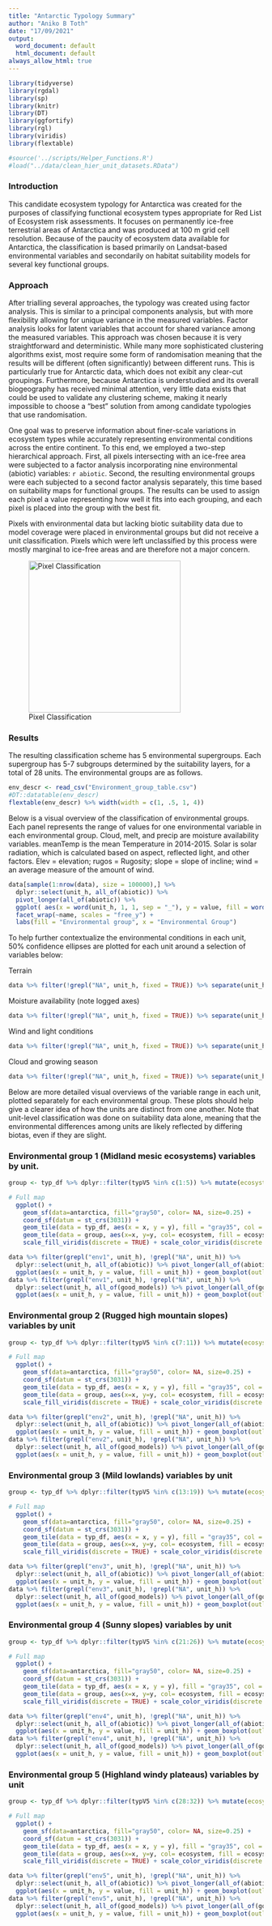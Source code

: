 ```yaml
---
title: "Antarctic Typology Summary"
author: "Aniko B Toth"
date: "17/09/2021"
output:
  word_document: default
  html_document: default
always_allow_html: true
---
```


```r
library(tidyverse)
library(rgdal)
library(sp)
library(knitr)
library(DT)
library(ggfortify)
library(rgl)
library(viridis)
library(flextable)

#source('../scripts/Helper_Functions.R')
#load("../data/clean_hier_unit_datasets.RData")

```

### Introduction

This candidate ecosystem typology for Antarctica was created for the purposes of classifying functional ecosystem types appropriate for Red List of Ecosystem risk assessments. It focuses on permanently ice-free terrestrial areas of Antarctica and was produced at 100 m grid cell resolution. Because of the paucity of ecosystem data available for Antarctica, the classification is based primarily on Landsat-based environmental variables and secondarily on habitat suitability models for several key functional groups. 

### Approach

After trialling several approaches, the typology was created using factor analysis. This is similar to a principal components analysis, but with more flexibility allowing for unique variance in the measured variables. Factor analysis looks for latent variables that account for shared variance among the measured variables. This approach was chosen because it is very straightforward and deterministic. While many more sophisticated clustering algorithms exist, most require some form of randomisation meaning that the results will be different (often significantly) between different runs. This is particularly true for Antarctic data, which does not exibit any clear-cut groupings. Furthermore, because Antarctica is understudied and its overall biogeography has received minimal attention, very little data exists that could be used to validate any clustering scheme, making it nearly impossible to choose a "best" solution from among candidate typologies that use randomisation. 

One goal was to preserve information about finer-scale variations in ecosystem types while accurately representing environmental conditions across the entire continent. To this end, we employed a two-step hierarchical approach. First, all pixels intersecting with an ice-free area were subjected to a factor analysis incorporating nine environmental (abiotic) variables: `r abiotic`. Second, the resulting environmental groups were each subjected to a second factor analysis separately, this time based on suitability maps for functional groups. The results can be used to assign each pixel a value representing how well it fits into each grouping, and each pixel is placed into the group with the best fit. 

 Pixels with environmental data but lacking biotic suitability data due to model coverage were placed in environmental groups but did not receive a unit classification. Pixels which were left unclassified by this process were mostly marginal to ice-free areas and are therefore not a major concern.

![Pixel Classification](Pixel_classification_figure.png){width=580px, height=300px}

### Results

The resulting classification scheme has 5 environmental supergroups. Each supergroup has 5-7 subgroups determined by the suitability layers, for a total of 28 units. The environmental groups are as follows. 

```r
env_descr <- read_csv("Environment_group_table.csv")
#DT::datatable(env_descr)
flextable(env_descr) %>% width(width = c(1, .5, 1, 4))
```

Below is a visual overview of the classification of environmental groups. Each panel represents the range of values for one environmental variable in each environmental group. Cloud, melt, and precip are moisture availability variables. meanTemp is the mean Temperature in 2014-2015. Solar is solar radiation, which is calculated based on aspect, reflected light, and other factors. Elev = elevation; rugos = Rugosity; slope = slope of incline; wind = an average measure of the amount of wind. 



```r
data[sample(1:nrow(data), size = 100000),] %>% 
  dplyr::select(unit_h, all_of(abiotic)) %>% 
  pivot_longer(all_of(abiotic)) %>% 
  ggplot( aes(x = word(unit_h, 1, 1, sep = "_"), y = value, fill = word(unit_h, 1, 1, sep = "_"))) + geom_boxplot(outlier.size = 0.2) + 
  facet_wrap(~name, scales = "free_y") + 
  labs(fill = "Environmental group", x = "Environmental Group")

```

To help further contextualize the environmental conditions in each unit, 50% confidence ellipses are plotted for each unit around a selection of variables below:

Terrain

```r
data %>% filter(!grepl("NA", unit_h, fixed = TRUE)) %>% separate(unit_h, into = c("group", "unit"), sep = "_") %>% ggplot(aes(x = slope, y = elevation, color = unit)) + stat_ellipse(level = 0.50, lwd = 1.5) + facet_wrap(.~group, scales = 'fixed') + theme(legend.position = c(0.8, 0.25)) 

```

Moisture availability (note logged axes)

```r

data %>% filter(!grepl("NA", unit_h, fixed = TRUE)) %>% separate(unit_h, into = c("group", "unit"), sep = "_") %>% ggplot(aes(x = melt, y = totPrecip, color = unit)) + stat_ellipse(level = 0.50, lwd = 1.5) + facet_wrap(.~group, scales = 'fixed') + theme(legend.position = c(0.8, 0.25)) + scale_y_log10() + scale_x_log10()

```

Wind and light conditions

```r
data %>% filter(!grepl("NA", unit_h, fixed = TRUE)) %>% separate(unit_h, into = c("group", "unit"), sep = "_") %>% ggplot(aes(x = solar, y = wind, color = unit)) + stat_ellipse(level = 0.50, lwd = 1.5) + facet_wrap(.~group, scales = 'fixed') + theme(legend.position = c(0.8, 0.25)) 

```

Cloud and growing season 

```r
data %>% filter(!grepl("NA", unit_h, fixed = TRUE)) %>% separate(unit_h, into = c("group", "unit"), sep = "_") %>% ggplot(aes(x = cloud, y = DDm5, color = unit)) + stat_ellipse(level = 0.50, lwd = 1.5) + facet_wrap(.~group, scales = 'fixed') + theme(legend.position = c(0.8, 0.3)) + scale_y_log10()

```

Below are more detailed visual overviews of the variable range in each unit, plotted separately for each environmental group. These plots should help give a clearer idea of how the units are distinct from one another. Note that unit-level classification was done on suitability data alone, meaning that the environmental differences among units are likely reflected by differing biotas, even if they are slight. 

### Environmental group 1 (Midland mesic ecosystems) variables by unit.


```r
group <- typ_df %>% dplyr::filter(typV5 %in% c(1:5)) %>% mutate(ecosystem = as.factor(typV5))

# Full map
  ggplot() +
    geom_sf(data=antarctica, fill="gray50", color= NA, size=0.25) + 
    coord_sf(datum = st_crs(3031)) +
    geom_tile(data = typ_df, aes(x = x, y = y), fill = "gray35", col = "gray35", lwd = 0.8) + 
    geom_tile(data = group, aes(x=x, y=y, col= ecosystem, fill = ecosystem), lwd = 1.1) +
    scale_fill_viridis(discrete = TRUE) + scale_color_viridis(discrete = TRUE) + labs(x = "x", y = "y")
```

```r
data %>% filter(grepl("env1", unit_h), !grepl("NA", unit_h)) %>% 
  dplyr::select(unit_h, all_of(abiotic)) %>% pivot_longer(all_of(abiotic)) %>% 
  ggplot(aes(x = unit_h, y = value, fill = unit_h)) + geom_boxplot(outlier.size = 0.3) + facet_wrap(~name, scales = "free") + scale_fill_viridis(discrete = TRUE) + theme(axis.text.x = element_blank())
data %>% filter(grepl("env1", unit_h), !grepl("NA", unit_h)) %>% 
  dplyr::select(unit_h, all_of(good_models)) %>% pivot_longer(all_of(good_models)) %>% 
  ggplot(aes(x = unit_h, y = value, fill = unit_h)) + geom_boxplot(outlier.size = 0.3) + facet_wrap(~name, scales = "free") + scale_fill_viridis(discrete = TRUE) + theme(axis.text.x = element_blank())

```

### Environmental group 2 (Rugged high mountain slopes) variables by unit

```r
group <- typ_df %>% dplyr::filter(typV5 %in% c(7:11)) %>% mutate(ecosystem = as.factor(typV5))

# Full map
  ggplot() +  
    geom_sf(data=antarctica, fill="gray50", color= NA, size=0.25) + 
    coord_sf(datum = st_crs(3031)) +
    geom_tile(data = typ_df, aes(x = x, y = y), fill = "gray35", col = "gray35", lwd = 0.8) + 
    geom_tile(data = group, aes(x=x, y=y, col= ecosystem, fill = ecosystem), lwd = 1.1) +
    scale_fill_viridis(discrete = TRUE) + scale_color_viridis(discrete = TRUE) + labs(x = "x", y = "y")
```


```r
data %>% filter(grepl("env2", unit_h), !grepl("NA", unit_h)) %>% 
  dplyr::select(unit_h, all_of(abiotic)) %>% pivot_longer(all_of(abiotic)) %>% 
  ggplot(aes(x = unit_h, y = value, fill = unit_h)) + geom_boxplot(outlier.size = 0.3) + facet_wrap(~name, scales = "free") + scale_fill_viridis(discrete = TRUE) + theme(axis.text.x = element_blank())
data %>% filter(grepl("env2", unit_h), !grepl("NA", unit_h)) %>% 
  dplyr::select(unit_h, all_of(good_models)) %>% pivot_longer(all_of(good_models)) %>% 
  ggplot(aes(x = unit_h, y = value, fill = unit_h)) + geom_boxplot(outlier.size = 0.3) + facet_wrap(~name, scales = "free") + scale_fill_viridis(discrete = TRUE) + theme(axis.text.x = element_blank())


```



### Environmental group 3 (Mild lowlands) variables by unit

```r
group <- typ_df %>% dplyr::filter(typV5 %in% c(13:19)) %>% mutate(ecosystem = as.factor(typV5))

# Full map
  ggplot() +  
    geom_sf(data=antarctica, fill="gray50", color= NA, size=0.25) + 
    coord_sf(datum = st_crs(3031)) +
    geom_tile(data = typ_df, aes(x = x, y = y), fill = "gray35", col = "gray35", lwd = 0.8) + 
    geom_tile(data = group, aes(x=x, y=y, col= ecosystem, fill = ecosystem), lwd = 1.1) +
    scale_fill_viridis(discrete = TRUE) + scale_color_viridis(discrete = TRUE) + labs(x = "x", y = "y")
```


```r
data %>% filter(grepl("env3", unit_h), !grepl("NA", unit_h)) %>% 
  dplyr::select(unit_h, all_of(abiotic)) %>% pivot_longer(all_of(abiotic)) %>% 
  ggplot(aes(x = unit_h, y = value, fill = unit_h)) + geom_boxplot(outlier.size = 0.3) + facet_wrap(~name, scales = "free") + scale_fill_viridis(discrete = TRUE) + theme(axis.text.x = element_blank())
data %>% filter(grepl("env3", unit_h), !grepl("NA", unit_h)) %>% 
  dplyr::select(unit_h, all_of(good_models)) %>% pivot_longer(all_of(good_models)) %>% 
  ggplot(aes(x = unit_h, y = value, fill = unit_h)) + geom_boxplot(outlier.size = 0.3) + facet_wrap(~name, scales = "free") + scale_fill_viridis(discrete = TRUE) + theme(axis.text.x = element_blank())


```


### Environmental group 4 (Sunny slopes) variables by unit

```r
group <- typ_df %>% dplyr::filter(typV5 %in% c(21:26)) %>% mutate(ecosystem = as.factor(typV5))

# Full map
  ggplot() +  
    geom_sf(data=antarctica, fill="gray50", color= NA, size=0.25) +   
    coord_sf(datum = st_crs(3031)) +
    geom_tile(data = typ_df, aes(x = x, y = y), fill = "gray35", col = "gray35", lwd = 0.8) + 
    geom_tile(data = group, aes(x=x, y=y, col= ecosystem, fill = ecosystem), lwd = 1.1) +
    scale_fill_viridis(discrete = TRUE) + scale_color_viridis(discrete = TRUE) +labs(x = "x", y = "y")
```


```r
data %>% filter(grepl("env4", unit_h), !grepl("NA", unit_h)) %>% 
  dplyr::select(unit_h, all_of(abiotic)) %>% pivot_longer(all_of(abiotic)) %>% 
  ggplot(aes(x = unit_h, y = value, fill = unit_h)) + geom_boxplot(outlier.size = 0.3) + facet_wrap(~name, scales = "free") + scale_fill_viridis(discrete = TRUE) + theme(axis.text.x = element_blank())
data %>% filter(grepl("env4", unit_h), !grepl("NA", unit_h)) %>% 
  dplyr::select(unit_h, all_of(good_models)) %>% pivot_longer(all_of(good_models)) %>% 
  ggplot(aes(x = unit_h, y = value, fill = unit_h)) + geom_boxplot(outlier.size = 0.3) + facet_wrap(~name, scales = "free") + scale_fill_viridis(discrete = TRUE) + theme(axis.text.x = element_blank())


```


### Environmental group 5 (Highland windy plateaus) variables by unit

```r
group <- typ_df %>% dplyr::filter(typV5 %in% c(28:32)) %>% mutate(ecosystem = as.factor(typV5))

# Full map
  ggplot() +  
    geom_sf(data=antarctica, fill="gray50", color= NA, size=0.25) + 
    coord_sf(datum = st_crs(3031)) +
    geom_tile(data = typ_df, aes(x = x, y = y), fill = "gray35", col = "gray35", lwd = 0.8) + 
    geom_tile(data = group, aes(x=x, y=y, col= ecosystem, fill = ecosystem), lwd = 1.1) +
    scale_fill_viridis(discrete = TRUE) + scale_color_viridis(discrete = TRUE) + labs(x = "x", y = "y")
```


```r
data %>% filter(grepl("env5", unit_h), !grepl("NA", unit_h)) %>% 
  dplyr::select(unit_h, all_of(abiotic)) %>% pivot_longer(all_of(abiotic)) %>% 
  ggplot(aes(x = unit_h, y = value, fill = unit_h)) + geom_boxplot(outlier.size = 0.3) + facet_wrap(~name, scales = "free") + scale_fill_viridis(discrete = TRUE) + theme(axis.text.x = element_blank())
data %>% filter(grepl("env5", unit_h), !grepl("NA", unit_h)) %>% 
  dplyr::select(unit_h, all_of(good_models)) %>% pivot_longer(all_of(good_models)) %>% 
  ggplot(aes(x = unit_h, y = value, fill = unit_h)) + geom_boxplot(outlier.size = 0.3) + facet_wrap(~name, scales = "free") + scale_fill_viridis(discrete = TRUE) + theme(axis.text.x = element_blank())

```





